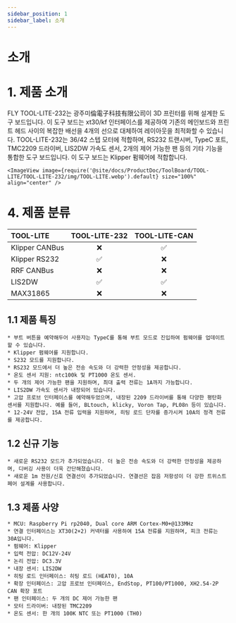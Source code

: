 ```yaml
---
sidebar_position: 1
sidebar_label: 소개
---
```


# 소개

# 1. 제품 소개

FLY TOOL-LITE-232는 광주미倫電子科技有限公司이 3D 프린터를 위해 설계한 도구 보드입니다. 이 도구 보드는 xt30/kf 인터페이스를 제공하여 기존의 메인보드와 프린트 헤드 사이의 복잡한 배선을 4개의 선으로 대체하여 레이아웃을 최적화할 수 있습니다. TOOL-LITE-232는 36/42 스텝 모터에 적합하며, RS232 트랜시버, TypeC 포트, TMC2209 드라이버, LIS2DW 가속도 센서, 2개의 제어 가능한 팬 등의 기타 기능을 통합한 도구 보드입니다. 이 도구 보드는 Klipper 펌웨어에 적합합니다.

    <ImageView image={require('@site/docs/ProductDoc/ToolBoard/TOOL-LITE/TOOL-LITE-232/img/TOOL-LITE.webp').default} size="100%" align="center" />

# 4. 제품 분류

| TOOL-LITE  |    TOOL-LITE-232     |    TOOL-LITE-CAN     |
| :------------- | :------------------: | :------------------: |
| Klipper CANBus |         :x:          |  :white_check_mark:  |
| Klipper RS232  |  :white_check_mark:  |         :x:          |
| RRF CANBus     |         :x:          |         :x:          |
| LIS2DW         |  :white_check_mark:  |  :white_check_mark:  |
| MAX31865       |         :x:          |         :x:          |


## 1.1 제품 특징

    * 부트 버튼을 예약해두어 사용자는 TypeC를 통해 부트 모드로 진입하여 펌웨어를 업데이트할 수 있습니다.
    * Klipper 펌웨어를 지원합니다.
    * S232 모드를 지원합니다.
    * RS232 모드에서 더 높은 전송 속도와 더 강력한 안정성을 제공합니다.
    * 온도 센서 지원: ntc100k 및 PT1000 온도 센서.
    * 두 개의 제어 가능한 팬을 지원하며, 최대 출력 전류는 1A까지 가능합니다.
    * LIS2DW 가속도 센서가 내장되어 있습니다.
    * 고압 프로브 인터페이스를 예약해두었으며, 내장된 2209 드라이버를 통해 다양한 평탄화 센서를 지원합니다. 예를 들어, BLtouch, klicky, Voron Tap, PL08n 등이 있습니다.
    * 12-24V 전압, 15A 전류 입력을 지원하며, 히팅 로드 단자를 증가시켜 10A의 정격 전류를 제공합니다.

## 1.2 신규 기능
    * 새로운 RS232 모드가 추가되었습니다. 더 높은 전송 속도와 더 강력한 안정성을 제공하며, 디버깅 사용이 더욱 간단해졌습니다.
    * 새로운 1m 전원/신호 연결선이 추가되었습니다. 연결선은 잡음 저항성이 더 강한 트위스트 페어 설계를 사용합니다.

## 1.3 제품 사양

    * MCU: Raspberry Pi rp2040, Dual core ARM Cortex-M0+@133MHz
    * 연결 인터페이스는 XT30(2+2) 커넥터를 사용하여 15A 전류를 지원하며, 피크 전류는 30A입니다.
    * 펌웨어: Klipper
    * 입력 전압: DC12V-24V
    * 논리 전압: DC3.3V
    * 내장 센서: LIS2DW
    * 히팅 로드 인터페이스: 히팅 로드 (HEAT0), 10A
    * 확장 인터페이스: 고압 프로브 인터페이스, EndStop, PT100/PT1000, XH2.54-2P CAN 확장 포트
    * 팬 인터페이스: 두 개의 DC 제어 가능한 팬
    * 모터 드라이버: 내장된 TMC2209
    * 온도 센서: 한 개의 100K NTC 또는 PT1000 (TH0)